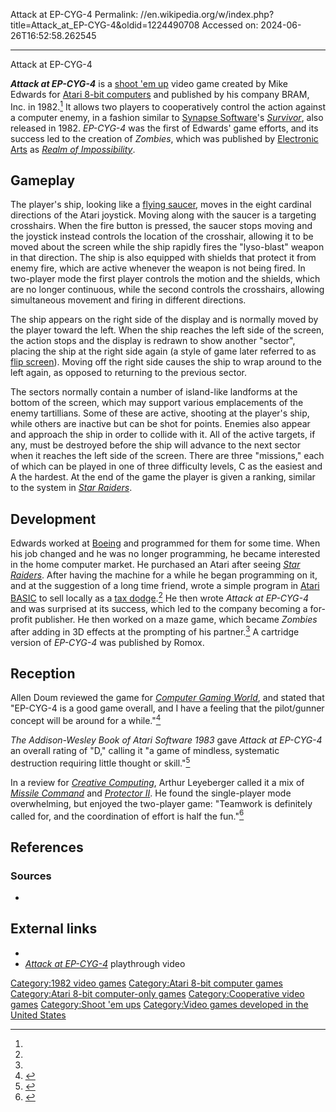 Attack at EP-CYG-4
Permalink: //en.wikipedia.org/w/index.php?title=Attack_at_EP-CYG-4&oldid=1224490708
Accessed on: 2024-06-26T16:52:58.262545



------
Attack at EP-CYG-4
{{more citations needed|date=October 2017}}
{{Short description|1982 video game}}
{{Infobox video game
|title= Attack at EP-CYG-4
|image= Attack at EP-CYG-4.jpg
|developer= BRAM
|publisher= BRAM<br/>Romox
|designer= Mike Edwards<ref name="giantlist">{{cite web|title=The Giant List of Classic Game Programmers|url=https://dadgum.com/giantlist/|last1=Hague|first1=James}}</ref>
|released= 1982
|genre= [[Shoot 'em up]]
|modes= [[Single-player video game|Single-player]]<br>Two-player cooperative
|platforms= [[Atari 8-bit computers|Atari 8-bit]]
|caption = 
|alt = 
}}

'''''Attack at EP-CYG-4''''' is a [[shoot 'em up]] video game created by Mike Edwards for [[Atari 8-bit computers]] and published by his company BRAM, Inc. in 1982.<ref name="giantlist"/> It allows two players to cooperatively control the action against a computer enemy, in a fashion similar to [[Synapse Software]]'s ''[[Survivor (1982 video game)|Survivor]]'', also released in 1982. ''EP-CYG-4'' was the first of Edwards' game efforts, and its success led to the creation of ''Zombies'', which was published by [[Electronic Arts]] as ''[[Realm of Impossibility]]''.

==Gameplay==
The player's ship, looking like a [[flying saucer]], moves in the eight cardinal directions of the Atari joystick. Moving along with the saucer is a targeting crosshairs. When the fire button is pressed, the saucer stops moving and the joystick instead controls the location of the crosshair, allowing it to be moved about the screen while the ship rapidly fires the "lyso-blast" weapon in that direction. The ship is also equipped with shields that protect it from enemy fire, which are active whenever the weapon is not being fired. In two-player mode the first player controls the motion and the shields, which are no longer continuous, while the second controls the crosshairs, allowing simultaneous movement and firing in different directions.{{sfn|Manual|pp=2-3}}

The ship appears on the right side of the display and is normally moved by the player toward the left. When the ship reaches the left side of the screen, the action stops and the display is redrawn to show another "sector", placing the ship at the right side again (a style of game later referred to as [[flip screen]]). Moving off the right side causes the ship to wrap around to the left again, as opposed to returning to the previous sector.{{sfn|Manual|p=2}}

The sectors normally contain a number of island-like landforms at the bottom of the screen, which may support various emplacements of the enemy tartillians. Some of these are active, shooting at the player's ship, while others are inactive but can be shot for points. Enemies also appear and approach the ship in order to collide with it. All of the active targets, if any, must be destroyed before the ship will advance to the next sector when it reaches the left side of the screen. There are three "missions," each of which can be played in one of three difficulty levels, C as the easiest and A the hardest. At the end of the game the player is given a ranking, similar to the system in ''[[Star Raiders]]''.{{sfn|Manual|p=2}}

==Development==
Edwards worked at [[Boeing]] and programmed for them for some time. When his job changed and he was no longer programming, he became interested in the home computer market. He purchased an Atari after seeing ''[[Star Raiders]]''. After having the machine for a while he began programming on it, and at the suggestion of a long time friend, wrote a simple program in [[Atari BASIC]] to sell locally as a [[tax dodge]].<ref name="ellison"/> He then wrote ''Attack at EP-CYG-4'' and was surprised at its success, which led to the company becoming a for-profit publisher. He then worked on a maze game, which became ''Zombies'' after adding in 3D effects at the prompting of his partner.<ref name="ellison"/> A cartridge version of ''EP-CYG-4'' was published by Romox.

==Reception==
Allen Doum reviewed the game for ''[[Computer Gaming World]]'', and stated that "EP-CYG-4 is a good game overall, and I have a feeling that the pilot/gunner concept will be around for a while."<ref name="CGW7">{{cite magazine |last=Doum |first=Allen |title=Four for the Atari |magazine=Computer Gaming World |date=Nov–Dec 1982 |volume=1 |issue=7 |pages=20}}</ref>

''The Addison-Wesley Book of Atari Software 1983'' gave ''Attack at EP-CYG-4'' an overall rating of "D," calling it "a game of mindless, systematic destruction requiring little thought or skill."<ref name=aw>{{cite book |title=The Addison-Wesley Book of Atari Software 1983 |date=1983 |publisher=Addison-Wesley |page=94 |url=http://www.atarimania.com/documents/The-Book-of-Atari-Software-1983.pdf}}</ref>

In a review for ''[[Creative Computing]]'', Arthur Leyeberger called it a mix of ''[[Missile Command]]'' and ''[[Protector II]]''. He found the single-player mode overwhelming, but enjoyed the two-player game: "Teamwork is definitely called for, and the coordination of effort is half the fun."<ref name="leyenberger">{{cite journal |last1=Leyeberger |first1=Arthur |title=A Gaggle of Games for Atari: Attack at EP-CYG-4 |journal=Creative Computing |date=September 1983 |volume=9 |issue=9 |pages=102, 106 |url=https://archive.org/details/creativecomputing-1983-09/page/n105/mode/2up}}</ref>

==References==
{{Reflist|refs=
<ref name="ellison">{{cite journal |last1=Ellison |first1=Peter |title=Interview: Mike Edwards |journal=ROM |issue=4|date=February 1984 |page=12 |url=http://www.atarimagazines.com/rom/issue4/interview.php}}</ref>
}}

===Sources===
* {{cite book |title=Attack at EP-CYG-4 manual |date=1982 |url=https://archive.org/details/Attack_at_EP-CYG-4_1982_Romox_US |publisher=Romox |via=[[Internet Archive]] |ref=CITEREFManual}}

==External links==
*{{atarimania|id=6005}}
*[https://www.youtube.com/watch?v=p_N4qaMDrUc ''Attack at EP-CYG-4''] playthrough video

[[Category:1982 video games]]
[[Category:Atari 8-bit computer games]]
[[Category:Atari 8-bit computer-only games]]
[[Category:Cooperative video games]]
[[Category:Shoot 'em ups]]
[[Category:Video games developed in the United States]]